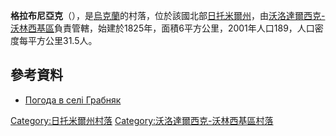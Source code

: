 {{coord|50|30|35|N|28|27|50|E|scale:30000|display=title}}

'''格拉布尼亞克'''（{{lang-uk|Грабняк}}），是[[烏克蘭|烏克蘭]]的村落，位於該國北部[[日托米爾州|日托米爾州]]，由[[沃洛達爾西克-沃林西基區|沃洛達爾西克-沃林西基區]]負責管轄，始建於1825年，面積6平方公里，2001年人口189，人口密度每平方公里31.5人。

==參考資料==
* [https://ua.sinoptik.ua/погода-грабняк Погода в селі Грабняк] {{Wayback|url=https://ua.sinoptik.ua/%D0%BF%D0%BE%D0%B3%D0%BE%D0%B4%D0%B0-%D0%B3%D1%80%D0%B0%D0%B1%D0%BD%D1%8F%D0%BA |date=20201123190847 }}

{{DEFAULTSORT:Грабняк}}
[[Category:日托米爾州村落|Category:日托米爾州村落]]
[[Category:沃洛達爾西克-沃林西基區村落|Category:沃洛達爾西克-沃林西基區村落]]


{{Zhytomyr-geo-stub}}